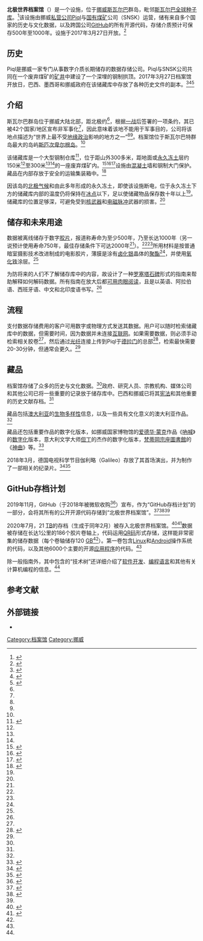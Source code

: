 {{NoteTA
|G1=IT
|1=zh-cn:斯瓦尔巴; zh-tw:斯瓦巴; zh-hk:冷岸群島;
}}
{{校对翻译|en}}
'''北极世界档案馆'''（{{lang-en|Arctic World Archive}}）是一个{{tsl|en|Data preservation||数据储存}}设施，位于[[挪威|挪威]][[斯瓦尔巴|斯瓦尔巴]]群岛，毗邻[[斯瓦尔巴全球种子库|斯瓦尔巴全球种子库]]。<ref>{{Cite web|title=Arctic World Archive - Piql|url=https://www.piql.com/arctic-world-archive/|accessdate=2018-04-16|publisher=|archiveurl=https://web.archive.org/web/20180418225459/https://www.piql.com/arctic-world-archive/|archivedate=2018-04-18|dead-url=no}}</ref>该设施由挪威[[私营公司|私营公司]]Piql与[[国有公司|国有]][[煤矿|煤矿]]公司{{le|Store Norske Spitsbergen Kulkompani}}（SNSK）运营，储有来自多个国家的历史与文化数据，以及跨国公司[[GitHub|GitHub]]的所有开源代码，存储介质预计可保存500年至1000年。设施于2017年3月27日开放。<ref>{{Cite web|title=Dommedagshvelv åpner på Svalbard|url=https://www.nrk.no/viten/xl/dommedagshvelv-apnes-pa-svalbard-1.13439547|accessdate=2018-04-16|author=NRK|date=2017-03-26|publisher=|archiveurl=https://web.archive.org/web/20180411210030/https://www.nrk.no/viten/xl/dommedagshvelv-apnes-pa-svalbard-1.13439547|archivedate=2018-04-11|dead-url=no}}</ref>

==历史==
Piql是挪威一家专门从事数字介质长期储存的数据存储公司。Piql与SNSK公司共同在一个废弃煤矿的[[矿井|矿井]]中建设了一个深埋的钢制拱顶。2017年3月27日档案馆开放日，巴西、墨西哥和挪威政府在该储藏库中存放了各种历史文件的副本。<ref name=vincent>{{cite web | last=Vincent | first=James | title=Keep your data safe from the apocalypse in an Arctic mineshaft | website=The Verge | date=4 April 2017 | url=https://www.theverge.com/2017/4/4/15159148/norway-data-vault-svalberd-mine-storage | access-date=13 August 2020 | archive-date=2019-12-22 | archive-url=https://web.archive.org/web/20191222152606/https://www.theverge.com/2017/4/4/15159148/norway-data-vault-svalberd-mine-storage | dead-url=no }}</ref><ref>{{cite web|url=https://www.nrk.no/viten/xl/dommedagshvelv-apnes-pa-svalbard-1.13439547|title=Dommedagshvelv åpner på Svalbard|last=NRK|publisher=|date=2017-03-26|access-date=2018-04-16|archive-url=https://web.archive.org/web/20180411210030/https://www.nrk.no/viten/xl/dommedagshvelv-apnes-pa-svalbard-1.13439547|archive-date=2018-04-11|lang=no|dead-url=no}}</ref><ref>{{cite web|url=https://www.piql.com/arctic-world-archive/|title=Arctic World Archive - Piql|publisher=|access-date=2018-04-16|archive-url=https://web.archive.org/web/20180418225459/https://www.piql.com/arctic-world-archive/|archive-date=2018-04-18|dead-url=no}}</ref>

==介绍==
斯瓦尔巴群岛位于挪威大陆北部，距北极约{{convert|600|mi|order=flip}}<ref name=nbc/>，根据[[一战|一战]]后签署的一项条约，其已被42个国家/地区宣布非军事化<ref name=vincent/>，因此意味着该地不能用于军事目的，公司将该地点描述为“世界上最不受[[地缘政治|地缘政治]]影响的地方之一”<ref name=":0" /><ref name=lindner/>。档案馆位于斯瓦尔巴特群岛最大的岛屿[[斯匹次卑尔根岛|斯匹次卑尔根岛]]。<ref name=buried/>

该储藏库是一个大型钢制仓库<ref name=buried>{{cite web| title=Buried deep in the ice is the GitHub code vault| first=Nate| last=Byrne| website=ABC News| publisher=Australian Broadcasting Corporation| date=12 August 2020| url=https://www.abc.net.au/news/2020-08-13/github-code-vault-in-artic-svalbard-safeguards-against-calamity/12517948| access-date=13 August 2020| archive-date=2020-11-15| archive-url=https://web.archive.org/web/20201115015832/https://www.abc.net.au/news/2020-08-13/github-code-vault-in-artic-svalbard-safeguards-against-calamity/12517948| dead-url=no}}</ref>，位于距山外300多米，距地面或[[永久冻土|永久冻土]]层约150米<ref name=":0"/>至300米<ref name=buried/><ref name=nbc/>的一座废弃煤矿内。<ref name=":0">{{cite web|url=https://edition.cnn.com/2017/04/04/europe/doomsday-library-arctic-trnd/index.html|title=Arctic 'doomsday' vault seeks to protect world's most precious data|first=Paul|last=Lawlor|publisher=CNN|access-date=2018-04-16|archive-url=https://web.archive.org/web/20180418162243/https://edition.cnn.com/2017/04/04/europe/doomsday-library-arctic-trnd/index.html|archive-date=2018-04-18|dead-url=no}}</ref><ref name=":1">{{Cite news|url=https://www.wired.co.uk/article/norway-data-storage-vault|title=Norway's Doomsday vault will now store and protect the world's data|last=Kobie|first=Nicole|date=2017-04-03|work=Wired UK|access-date=2019-11-25|issn=1357-0978|archive-url=https://web.archive.org/web/20191108084227/https://www.wired.co.uk/article/norway-data-storage-vault|archive-date=2019-11-08|dead-url=no}}</ref><ref>{{Cite web|url=https://science.howstuffworks.com/environmental/earth/geology/arctic-world-archive-puts-data-ice-1000-years.htm|title=Arctic World Archive Puts Data on Ice for 1,000 Years|date=2017-04-04|website=HowStuffWorks|language=en|access-date=2019-11-25|archive-url=https://web.archive.org/web/20200402134145/https://science.howstuffworks.com/environmental/earth/geology/arctic-world-archive-puts-data-ice-1000-years.htm|archive-date=2020-04-02|dead-url=no}}</ref>设施由[[混凝土|混凝土]]墙和钢制大门保护。藏品在内部存放于安全的运输集装箱中。<ref>{{Cite web|date=2020-08-09|title=Diese Kohlemine soll das digitale Erbe der Menschheit schützen|url=https://1e9.community/t/diese-kohlemine-soll-das-digitale-erbe-der-menschheit-schuetzen/5102|access-date=2020-08-10|website=1E9|language=de|archive-date=2020-11-18|archive-url=https://web.archive.org/web/20201118201104/https://1e9.community/t/diese-kohlemine-soll-das-digitale-erbe-der-menschheit-schuetzen/5102|dead-url=no}}</ref>

因该岛的[[北极气候|北极气候]]和由此多年形成的永久冻土，即使该设施断电，位于永久冻土下方的储藏库内部的温度仍将保持在[[冰点|冰点]]以下，足以使储藏物品保存数十年以上<ref name=":0" />。储藏库的位置足够深，可避免受到[[核武器|核武器]]和[[电磁脉冲|电磁脉冲]]武器的损害。<ref name=":1" />

==储存和未来用途==
数据被离线储存于数字[[胶片|胶片]]，报道称寿命为至少500年，乃至长达1000年（另一说预计使用寿命750年，最佳存储条件下可达2000年<ref name=lindner/>）。<ref name=vincent/><ref name=nbc/>所用材料是按普通暗室摄影技术改进制成的电影胶片，薄膜是涂有[[卤化银|卤化银]]晶体的[[聚酯|聚酯]]<ref name=buried/>，并使用[[氧化铁|氧化铁]]涂层。<ref name=lindner/>

为防将来的人们不了解储存库中的内容，故设计了一种[[罗塞塔石碑|罗塞塔石碑]]形式的指南来帮助解释如何解码数据。所有指南在放大后都[[人类可读介质|可用肉眼阅读]]，且是以英语、阿拉伯语、西班牙语、中文和北印度语书写。<ref name=buried/>

==流程==
支付数据存储费用的客户可用数字或物理方式发送其数据。用户可以随时检索储藏库中的数据，但需要时间，因为数据并未连接[[互联网|互联网]]。如果需要数据，则必须手动检索相关胶卷<ref name=vincent/>，然后通过[[光纤|光纤]]连接上传到Piql于[[德拉门|德拉门]]的总部<ref name=nbc>{{cite web | title=Look inside the doomsday vault that may hold the world’s most important data | website=NBC News | date=7 June 2017 | url=https://www.nbcnews.com/mach/innovation/look-inside-doomsday-vault-may-hold-world-s-most-important-n769341 | access-date=13 August 2020 | archive-date=2018-04-17 | archive-url=https://web.archive.org/web/20180417122345/https://www.nbcnews.com/mach/innovation/look-inside-doomsday-vault-may-hold-world-s-most-important-n769341 | dead-url=no }}</ref>，检索最快需要20-30分钟，但通常会更久。<ref name=vincent/>

==藏品==
档案馆存储了众多的历史与文化数据。<ref name=buried/>政府、研究人员、宗教机构、媒体公司和其他公司已将一些重要的记录放于储存库中。巴西和挪威已将其[[宪法|宪法]]和其他重要的历史文献存档。<ref name=nbc/>

藏品包括[[澳大利亚|澳大利亚]]的[[生物多样性|生物多样性]]信息，以及一些具有文化意义的澳大利亚作品。<ref name=buried/>

藏品还包括重要作品的数字化版本，如挪威国家博物馆的[[爱德华·蒙克|爱德华·蒙克]]作品《[[吶喊_(繪畫)|吶喊]]》的[[数字化|数字化]]版本，意大利文学大师[[但丁·阿利吉耶里|但丁]]的杰作的数字化版本，[[梵蒂岡宗座圖書館|梵蒂岡宗座圖書館]]的《[[神曲|神曲]]》等。<ref>{{cite web|url=https://www.groene.nl/artikel/rembrandt-in-de-permafrost|title=Alles van waarde ligt straks in een oude mijnschacht op Spitsbergen|publisher=|access-date=2018-04-16|archive-url=https://web.archive.org/web/20180418161546/https://www.groene.nl/artikel/rembrandt-in-de-permafrost|archive-date=2018-04-18|dead-url=no}}</ref>

2018年3月，德国电视科学节目伽利略（Galileo）存放了其首场演出，并为{{le|ProSieben}}制作了一部相关的纪录片。<ref>{{cite web|url=https://www.prosieben.de/tv/galileo/videos/201875-der-datenbunker-spitzbergen-clip|title=Galileo - Der Datenbunker Spitzbergen|publisher=|date=2018-03-19|access-date=2018-04-16|archive-url=https://web.archive.org/web/20180418162055/https://www.prosieben.de/tv/galileo/videos/201875-der-datenbunker-spitzbergen-clip|archive-date=2018-04-18|dead-url=no}}</ref><ref name=galileo>{{cite web | title=German TV program on Piql watched by millions | website=Piql | date=19 April 2018 | url=https://www.piql.com/german-tv-program-on-piql-watched-by-millions/ | access-date=13 August 2020 | archive-date=2020-10-21 | archive-url=https://web.archive.org/web/20201021055107/https://www.piql.com/german-tv-program-on-piql-watched-by-millions/ | dead-url=no }}</ref>

==GitHub存档计划==
2019年11月，GitHub（于2018年被微软收购<ref name=lindner>{{cite web | last=Linder | first=Courtney | title=Github Code - Storing Code for the Apocalypse | website=Popular Mechanics | date=15 November 2019 | url=https://www.popularmechanics.com/technology/security/a29811351/microsoft-secret-code-vault/ | access-date=13 August 2020 | archive-date=2019-11-19 | archive-url=https://web.archive.org/web/20191119030845/https://www.popularmechanics.com/technology/security/a29811351/microsoft-secret-code-vault/ | dead-url=no }}</ref>）宣布，作为“GitHub存档计划”的一部分，会将其所有的公开开源代码存储到“北极世界档案馆”。<ref>{{Cite web|url=https://www.engadget.com/2019/11/15/github-store-public-open-source-code-arctic-vault/|title=GitHub will store all of its public open source code in an Arctic vault|website=Engadget|language=en|access-date=2019-11-16|archive-url=https://web.archive.org/web/20191115221339/https://www.engadget.com/2019/11/15/github-store-public-open-source-code-arctic-vault/|archive-date=2019-11-15|dead-url=no}}</ref><ref>{{Cite news|url=https://www.bloomberg.com/news/features/2019-11-13/microsoft-apocalypse-proofs-open-source-code-in-an-arctic-cave|title=Open Source Code Will Survive the Apocalypse in an Arctic Cave|last=Vance|first=Ashley|date=November 13, 2019|work=[[Bloomberg_Businessweek|Bloomberg Businessweek]]|access-date=November 17, 2019|archive-url=https://web.archive.org/web/20191117230310/https://www.bloomberg.com/news/features/2019-11-13/microsoft-apocalypse-proofs-open-source-code-in-an-arctic-cave|archive-date=2019-11-17|dead-url=no}}</ref><ref name=buried/>

2020年7月，21 [[terabyte|TB]]的存档（生成于同年2月）被存入北极世界档案馆。<ref>{{Cite web|title=GitHub Has Stored Its Code in an Arctic Vault It Hopes Will Last 1,000 Years|url=https://gizmodo.com/github-has-stored-its-code-in-an-arctic-vault-it-hopes-1844420340|access-date=2020-07-18|website=Gizmodo|archive-date=2020-10-08|archive-url=https://web.archive.org/web/20201008022102/https://gizmodo.com/github-has-stored-its-code-in-an-arctic-vault-it-hopes-1844420340|dead-url=no}}</ref><ref>{{Cite web|title=GitHub, the world's largest open-source software site, just had mounds of data stored in the permafrost chamber of an old coal mine deep in an Arctic mountain for 1,000 years|url=https://www.msn.com/en-us/news/technology/github-the-worlds-largest-open-source-software-site-just-had-mounds-of-data-stored-in-the-permafrost-chamber-of-an-old-coal-mine-deep-in-an-arctic-mountain-for-1000-years/ar-BB16U75c|access-date=2020-07-18|website=www.msn.com|archive-date=2020-10-09|archive-url=https://web.archive.org/web/20201009010534/https://www.msn.com/en-us/news/technology/github-the-worlds-largest-open-source-software-site-just-had-mounds-of-data-stored-in-the-permafrost-chamber-of-an-old-coal-mine-deep-in-an-arctic-mountain-for-1000-years/ar-BB16U75c|dead-url=no}}</ref>数据被存储在长达1公里的186个胶片卷轴上，代码运用[[QR码|QR码]]形式存储，这样能非常密集的储存数据（每个卷轴储存120 [[吉字节|GB]]<ref name=lindner/>）。第一卷包含[[Linux|Linux]]和[[Android|Android]]操作系统的代码，以及其他6000个主要的开源[[应用程序|应用程序]]的代码。<ref name=lindner/>

除一般指南外，其中包含的“技术树”还详细介绍了[[软件开发|软件开发]]、[[编程语言|编程语言]]和其他有关计算机编程的信息。<ref name=buried/>

== 参考文献 ==
{{Reflist|30em}}

== 外部链接 ==

* {{Official website|arcticworldarchive.org}}

{{Authority control}}
[[Category:档案馆|Category:档案馆]]
[[Category:挪威|Category:挪威]]